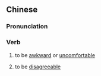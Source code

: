 {{also|拧巴}}
==Chinese==
{{zh-forms|s=拧巴}}

===Pronunciation===
{{zh-pron
|m=nǐngbā,tl=y
|cat=v
}}

===Verb===
{{zh-verb}}

# {{lb|zh|colloquial|Northern Mandarin}} to be [[awkward]] or [[uncomfortable]]
# {{lb|zh|colloquial|Northern Mandarin}} to be [[disagreeable]]
